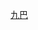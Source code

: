 {{Navbox
|name        = 九龍巴士及龍運巴士車廠
|title       = [[九龍巴士]]及[[龍運巴士]]車廠
|titlestyle  = background: pink; color: blue;
|bodyclass   = hlist
|bodystyle   = background: #f9f9f9;
|liststyle   = text-align: left;
|groupstyle  = background: #c9c9c9; text-align: center; width: 15%;
|belowstyle  = text-align: center;;
|oddstyle    = background: #ececec;
|evenstyle   = background: #f9f9f9;
|state       = collapsed
|group1      = 總廠
|list1       = [[九巴九龍灣車廠|九龍灣車廠]]（K） • [[九巴荔枝角車廠|荔枝角車廠]]（L） • [[九巴沙田車廠|沙田車廠]]（S） • [[九巴屯門車廠|屯門車廠]]（U） • [[龍運巴士小蠔灣車廠|小蠔灣車廠]]（T）
|group2      = 分廠/停車場
|list2       = '''<[[九巴九龍灣車廠|九龍灣車廠]]轄下>''' [[九巴將軍澳車廠|將軍澳車廠]] <br> '''<[[九巴荔枝角車廠|荔枝角車廠]]轄下>''' [[九巴青衣車廠|青衣車廠]] • [[九巴月輪街車廠|月輪街車廠]] <br> '''<[[九巴沙田車廠|沙田車廠]]轄下>''' [[九巴大埔車廠|大埔車廠]]（大埔廠／大發廠／大華廠） • [[九巴上水石湖墟車廠|上水車廠]] <br> '''<[[九巴屯門車廠|屯門車廠]]轄下>''' [[九巴屯門南車廠|屯門南車廠]] • [[九巴元朗車廠|元朗車廠]]（新元朗廠／宏樂廠／宏利廠） • [[九巴天水圍車廠|天水圍車廠]]
|group3      = 維修中心
|list3       = [[九巴屯門總修中心|屯門總修中心]]
|group4      = 其他可使用停車場
|list4       = [[港澳碼頭停車場]]（政府土地）
|group5      = 已停用車廠
|list5       = [[屯門車身裝嵌廠]] • [[九巴深水埗車廠 |營盤街車廠]] • [[九巴旺角車廠 |旺角車廠]] • [[九巴葵涌車廠|葵涌車廠]] • [[九巴元朗車廠 (第一代)|元朗車廠<small>（第一代）</small>]] • [[九巴蝴蝶谷車場|蝴蝶谷車場]] • [[九巴觀塘車廠|觀塘車廠]] •  [[九巴茶果嶺車廠|茶果嶺車廠]] • [[九巴啟德車廠 |啟德車廠]] • [[龍運巴士東涌車廠|東涌車廠]] • [[九巴火炭車廠|火炭車廠]] 
|below  = |category = 
| color    = #ccccff
}}<noinclude>
[[Category:香港巴士車廠模板|九巴]]</noinclude>